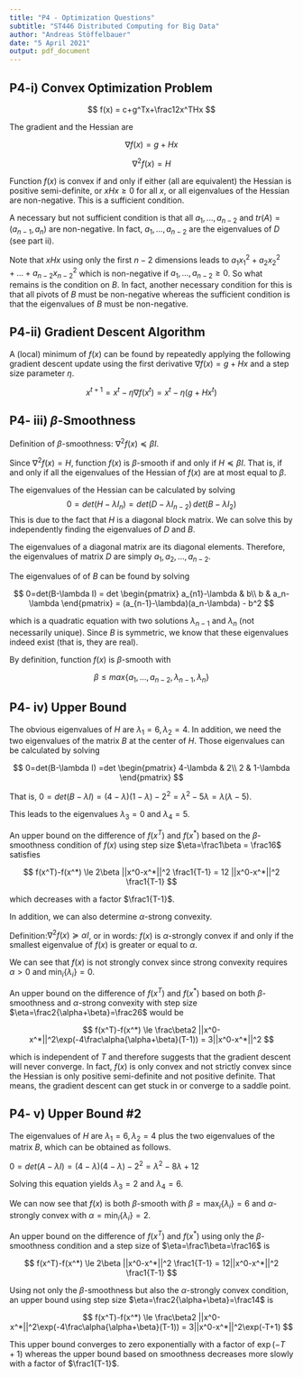 ---
title: "P4 - Optimization Questions"
subtitle: "ST446 Distributed Computing for Big Data"
author: "Andreas Stöffelbauer"
date: "5 April 2021"
output: pdf_document
---

## P4-i) Convex Optimization Problem

$$
f(x) = c+g^Tx+\frac12x^THx
$$

The gradient and the Hessian are

$$
\nabla f(x) = g+Hx
$$

$$
\nabla^2f(x) = H
$$

Function $f(x)$ is convex if and only if either (all are equivalent) the Hessian is positive semi-definite, or $xHx\ge0$ for all $x$, or all eigenvalues of the Hessian are non-negative. This is a sufficient condition.

A necessary but not sufficient condition is that all $a_1,...,a_{n-2}$ and $tr(A)=(a_{n-1}, a_n)$ are non-negative. In fact, $a_1,...,a_{n-2}$ are the eigenvalues of $D$ (see part ii).

Note that $xHx$ using only the first $n-2$ dimensions leads to $a_1x_1^2+a_2x_2^2+...+a_{n-2}x_{n-2}^2$ which is non-negative if $a_1,...,a_{n-2}\ge0$. So what remains is the condition on $B$. In fact, another necessary condition for this is that all pivots of $B$ must be non-negative whereas the sufficient condition is that the eigenvalues of $B$ must be non-negative.

## P4-ii) Gradient Descent Algorithm

A (local) minimum of $f(x)$ can be found by repeatedly applying the following gradient descent update using the first derivative $\nabla f(x) = g+Hx$ and a step size parameter $\eta$.

$$
x^{t+1}= x^t - \eta\nabla f(x^t) = x^t - \eta(g+Hx^t)
$$

## P4- iii) $\beta$-Smoothness

Definition of $\beta$-smoothness: $\nabla^2 f(x)\preccurlyeq\beta I$.

Since $\nabla^2 f(x) = H$, function $f(x)$ is $\beta$-smooth if and only if $H\preccurlyeq\beta I$. That is, if and only if all the eigenvalues of the Hessian of $f(x)$ are at most equal to $\beta$.

The eigenvalues of the Hessian can be calculated by solving $$
0=det(H-\lambda I_n) = det(D-\lambda I_{n-2})\,det(B-\lambda I_2)
$$This is due to the fact that $H$ is a diagonal block matrix. We can solve this by independently finding the eigenvalues of $D$ and $B$.

The eigenvalues of a diagonal matrix are its diagonal elements. Therefore, the eigenvalues of matrix $D$ are simply $a_1, a_2,...,a_{n-2}$.

The eigenvalues of of $B$ can be found by solving

$$
0=det(B-\lambda I) = det
\begin{pmatrix}
a_{n1}-\lambda & b\\
b & a_n-\lambda
\end{pmatrix}
= (a_{n-1}-\lambda)(a_n-\lambda) - b^2
$$

which is a quadratic equation with two solutions $\lambda_{n-1}$ and $\lambda_n$ (not necessarily unique). Since $B$ is symmetric, we know that these eigenvalues indeed exist (that is, they are real).

By definition, function $f(x)$ is $\beta$-smooth with

$$
\beta \le max\{a_1,...,a_{n-2},\lambda_{n-1}, \lambda_n\}
$$

## P4- iv) Upper Bound

The obvious eigenvalues of $H$ are $\lambda_1=6, \lambda_2=4$. In addition, we need the two eigenvalues of the matrix $B$ at the center of $H$. Those eigenvalues can be calculated by solving

$$
0=det(B-\lambda I) =det
\begin{pmatrix}
4-\lambda & 2\\
2 & 1-\lambda
\end{pmatrix}
$$

That is, $0 = det(B-\lambda I) = (4-\lambda)(1-\lambda) - 2^2 = \lambda^2-5\lambda = \lambda(\lambda-5)$.

This leads to the eigenvalues $\lambda_3 = 0$ and $\lambda_4 = 5$.

An upper bound on the difference of $f(x^T)$ and $f(x^*)$ based on the $\beta$-smoothness condition of $f(x)$ using step size $\eta=\frac1\beta = \frac16$ satisfies

$$
f(x^T)-f(x^*) \le 2\beta ||x^0-x^*||^2 \frac1{T-1} = 12 ||x^0-x^*||^2 \frac1{T-1}
$$

which decreases with a factor $\frac1{T-1}$.

In addition, we can also determine $\alpha$-strong convexity.

Definition:$\nabla^2 f(x)\succcurlyeq\alpha I$, or in words: $f(x)$ is $\alpha$-strongly convex if and only if the smallest eigenvalue of $f(x)$ is greater or equal to $\alpha$.

We can see that $f(x)$ is not strongly convex since strong convexity requires $\alpha>0$ and $\min_i\{\lambda_i\}=0$.

An upper bound on the difference of $f(x^T)$ and $f(x^*)$ based on both $\beta$-smoothness and $\alpha$-strong convexity with step size $\eta=\frac2{\alpha+\beta}=\frac26$ would be

$$
f(x^T)-f(x^*) \le \frac\beta2 ||x^0-x^*||^2\exp(-4\frac\alpha{\alpha+\beta}(T-1)) = 3||x^0-x^*||^2
$$

which is independent of $T$ and therefore suggests that the gradient descent will never converge. In fact, $f(x)$ is only convex and not strictly convex since the Hessian is only positive semi-definite and not positive definite. That means, the gradient descent can get stuck in or converge to a saddle point.

## P4- v) Upper Bound \#2

The eigenvalues of $H$ are $\lambda_1=6, \lambda_2=4$ plus the two eigenvalues of the matrix $B$, which can be obtained as follows.

$0=det(A-\lambda I) = (4-\lambda)(4-\lambda) - 2^2 = \lambda^2-8\lambda+12$

Solving this equation yields $\lambda_3=2$ and $\lambda_4=6$.

We can now see that $f(x)$ is both $\beta$-smooth with $\beta=\max_i\{\lambda_i\}=6$ and $\alpha$-strongly convex with $\alpha=\min_i\{\lambda_i\}=2$.

An upper bound on the difference of $f(x^T)$ and $f(x^*)$ using only the $\beta$-smoothness condition and a step size of $\eta=\frac1\beta=\frac16$ is

$$
f(x^T)-f(x^*) \le 2\beta ||x^0-x^*||^2 \frac1{T-1} = 12||x^0-x^*||^2 \frac1{T-1}
$$

Using not only the $\beta$-smoothness but also the $\alpha$-strongly convex condition, an upper bound using step size $\eta=\frac2{\alpha+\beta}=\frac14$ is

$$
f(x^T)-f(x^*) \le \frac\beta2 ||x^0-x^*||^2\exp(-4\frac\alpha{\alpha+\beta}(T-1)) = 3||x^0-x^*||^2\exp(-T+1)
$$

This upper bound converges to zero exponentially with a factor of $\exp(-T+1)$ whereas the upper bound based on smoothness decreases more slowly with a factor of $\frac1{T-1}$.

